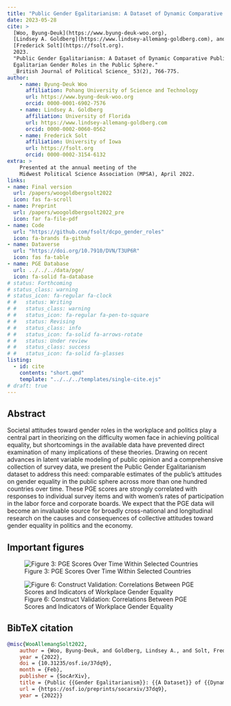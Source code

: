 ```yaml
---
title: "Public Gender Egalitarianism: A Dataset of Dynamic Comparative Public Opinion Toward Egalitarian Gender Roles in the Public Sphere"
date: 2023-05-28
cite: >
  [Woo, Byung-Deuk](https://www.byung-deuk-woo.org),
  [Lindsey A. Goldberg](https://www.lindsey-allemang-goldberg.com), and
  [Frederick Solt](https://fsolt.org). 
  2023.
  "Public Gender Egalitarianism: A Dataset of Dynamic Comparative Public Opinion Toward
  Egalitarian Gender Roles in the Public Sphere." 
  _British Journal of Political Science_ 53(2), 766-775.
author:
    - name: Byung-Deuk Woo
      affiliation: Pohang University of Science and Technology
      url: https://www.byung-deuk-woo.org
      orcid: 0000-0001-6902-7576
    - name: Lindsey A. Goldberg
      affiliation: University of Florida
      url: https://www.lindsey-allemang-goldberg.com
      orcid: 0000-0002-0060-0562
    - name: Frederick Solt
      affiliation: University of Iowa
      url: https://fsolt.org
      orcid: 0000-0002-3154-6132
extra: >
    Presented at the annual meeting of the 
    Midwest Political Science Association (MPSA), April 2022.
links:
- name: Final version
  url: /papers/woogoldbergsolt2022
  icon: fas fa-scroll
- name: Preprint
  url: /papers/woogoldbergsolt2022_pre
  icon: far fa-file-pdf
- name: Code
  url: "https://github.com/fsolt/dcpo_gender_roles"
  icon: fa-brands fa-github
- name: Dataverse
  url: "https://doi.org/10.7910/DVN/T3UP6R"
  icon: fas fa-table
- name: PGE Database
  url: ../../../data/pge/
  icon: fa-solid fa-database
# status: Forthcoming
# status_class: warning
# status_icon: fa-regular fa-clock
# #   status: Writing
# #   status_class: warning
# #   status_icon: fa-regular fa-pen-to-square
# #   status: Revising
# #   status_class: info
# #   status_icon: fa-solid fa-arrows-rotate
# #   status: Under review
# #   status_class: success
# #   status_icon: fa-solid fa-glasses
listing:
  - id: cite
    contents: "short.qmd"
    template: "../../../templates/single-cite.ejs"
# draft: true
---
```


:::{#cite}
:::


## Abstract

Societal attitudes toward gender roles in the workplace and politics play a central part in theorizing on the difficulty women face in achieving political equality, but shortcomings in the available data have prevented direct examination of many implications of these theories. Drawing on recent advances in latent variable modeling of public opinion and a comprehensive collection of survey data, we present the Public Gender Egalitarianism dataset to address this need: comparable estimates of the public's attitudes on gender equality in the public sphere across more than one hundred countries over time. These PGE scores are strongly correlated with responses to individual survey items and with women's rates of participation in the labor force and corporate boards. We expect that the PGE data will become an invaluable source for broadly cross-national and longitudinal research on the causes and consequences of collective attitudes toward gender equality in politics and the economy.

## Important figures

![Figure 3: PGE Scores Over Time Within Selected Countries](pge_fig3.png){.preview-image}

![Figure 6: Construct Validation: Correlations Between PGE Scores and Indicators of Workplace Gender Equality](pge_fig6.png)

## BibTeX citation

```bibtex
@misc{WooAllemangSolt2022,
	author = {Woo, Byung-Deuk, and Goldberg, Lindsey A., and Solt, Frederick},
    year = {2022},
	doi = {10.31235/osf.io/37dq9},
	month = {Feb},
	publisher = {SocArXiv},
	title = {Public {{Gender Egalitarianism}}: {{A Dataset}} of {{Dynamic Comparative Public Opinion Toward Egalitarian Gender Roles}} in the {{Public Sphere}}},
	url = {https://osf.io/preprints/socarxiv/37dq9},
	year = {2022}}
```
